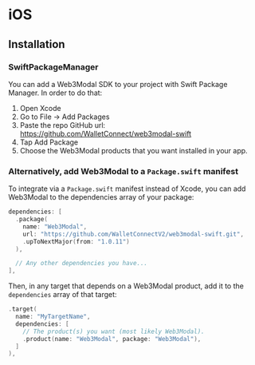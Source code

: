 # iOS

## Installation

### SwiftPackageManager

You can add a Web3Modal SDK to your project with Swift Package Manager. In order to do that:

1. Open Xcode
2. Go to File -> Add Packages
3. Paste the repo GitHub url: https://github.com/WalletConnect/web3modal-swift
4. Tap Add Package
5. Choose the Web3Modal products that you want installed in your app.

### Alternatively, add Web3Modal to a `Package.swift` manifest

To integrate via a `Package.swift` manifest instead of Xcode, you can add
Web3Modal to the dependencies array of your package:

```swift
dependencies: [
  .package(
    name: "Web3Modal",
    url: "https://github.com/WalletConnectV2/web3modal-swift.git",
    .upToNextMajor(from: "1.0.11")
  ),

  // Any other dependencies you have...
],
```

Then, in any target that depends on a Web3Modal product, add it to the `dependencies`
array of that target:

```swift
.target(
  name: "MyTargetName",
  dependencies: [
    // The product(s) you want (most likely Web3Modal).
    .product(name: "Web3Modal", package: "Web3Modal"),
  ]
),
```
